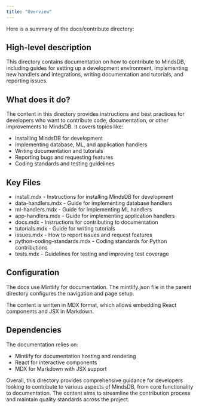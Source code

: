 ```yaml
---
title: "Overview"
---
```


Here is a summary of the docs/contribute directory:

## High-level description

This directory contains documentation on how to contribute to MindsDB, including guides for setting up a development environment, implementing new handlers and integrations, writing documentation and tutorials, and reporting issues.

## What does it do?

The content in this directory provides instructions and best practices for developers who want to contribute code, documentation, or other improvements to MindsDB. It covers topics like:

- Installing MindsDB for development
- Implementing database, ML, and application handlers 
- Writing documentation and tutorials
- Reporting bugs and requesting features
- Coding standards and testing guidelines

## Key Files

- install.mdx - Instructions for installing MindsDB for development
- data-handlers.mdx - Guide for implementing database handlers
- ml-handlers.mdx - Guide for implementing ML handlers  
- app-handlers.mdx - Guide for implementing application handlers
- docs.mdx - Instructions for contributing to documentation
- tutorials.mdx - Guide for writing tutorials
- issues.mdx - How to report issues and request features
- python-coding-standards.mdx - Coding standards for Python contributions
- tests.mdx - Guidelines for testing and improving test coverage

## Configuration

The docs use Mintlify for documentation. The mintlify.json file in the parent directory configures the navigation and page setup.

The content is written in MDX format, which allows embedding React components and JSX in Markdown.

## Dependencies

The documentation relies on:

- Mintlify for documentation hosting and rendering
- React for interactive components
- MDX for Markdown with JSX support

Overall, this directory provides comprehensive guidance for developers looking to contribute to various aspects of MindsDB, from core functionality to documentation. The content aims to streamline the contribution process and maintain quality standards across the project.